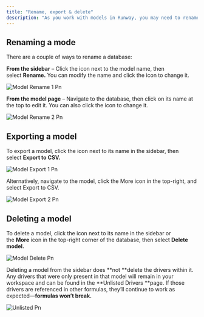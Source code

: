 ```yaml
---
title: "Rename, export & delete"
description: "As you work with models in Runway, you may need to rename, export, or delete them to keep your data organized and up to date."
---
```


## Renaming a mode

There are a couple of ways to rename a database:

**From the sidebar** – Click the icon next to the model name, then select **Rename.** You can modify the name and click the icon to change it.

![Model Rename 1 Pn](/images/models/model-rename-1.png)

**From the model page** – Navigate to the database, then click on its name at the top to edit it. You can also click the icon to change it.

![Model Rename 2 Pn](/images/models/model-rename-2.png)

## Exporting a model

To export a model, click the icon next to its name in the sidebar, then select **Export to CSV.**

![Model Export 1 Pn](/images/models/model-export-1.png)

Alternatively, navigate to the model, click the More icon in the top-right, and select Export to CSV.

![Model Export 2 Pn](/images/models/model-export-2.png)

## Deleting a model

To delete a model, click the icon next to its name in the sidebar or the **More** icon in the top-right corner of the database, then select **Delete model.**

![Model Delete Pn](/images/models/model-delete.png)

Deleting a model from the sidebar does **not **delete the drivers within it. Any drivers that were only present in that model will remain in your workspace and can be found in the **Unlisted Drivers **page. If those drivers are referenced in other formulas, they’ll continue to work as expected—**formulas won’t break.**

![Unlisted Pn](/images/unlisted.png)